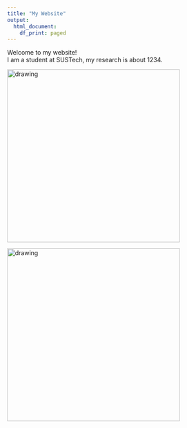 ```yaml
---
title: "My Website"
output:
  html_document:
    df_print: paged
---
```


Welcome to my website!  
I am a student at SUSTech, my research is about 1234.

<img src="figs/045913466edfec212a0acf93146dff30.jpeg" alt="drawing" width="400"/>

<img src="figs/R.png" alt="drawing" width="400"/>